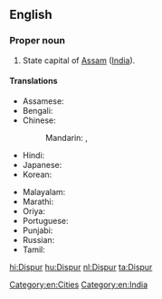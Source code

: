 ==English==
{{wikipedia}}

===Proper noun===
{{en-proper noun}}

# State capital of [[Assam]] ([[India]]).

====Translations====
{{trans-top|state capital of Assam, India}}
* Assamese: {{t|as|দিছপুৰ|sc=Beng}}
* Bengali: {{t|bn|দিসপুর|sc=Beng}}
* Chinese:
*: Mandarin: {{t|cmn|第斯普爾|sc=Hani}},  {{t|cmn|第斯普尔|tr=Dìsīpǔ'ěr|sc=Hani}}
* Hindi: {{t+|hi|दिसपुर|tr=dispur}}
* Japanese: {{t|ja|ディスプル|tr=Disupuru}}
* Korean: {{t|ko|디스푸르|sc=Kore|tr=diseupureu}}
{{trans-mid}}
* Malayalam: {{t|ml|ദിസ്‌പൂർ|sc=Mlym}}
* Marathi: {{t|mr|दिसपूर|sc=Deva}}
* Oriya: {{t|or|ଦିସପୁର|sc=Orya}}
* Portuguese: {{t|pt|Dispur}}
* Punjabi: {{t|pa|ਦਿਸਪੁਰ|sc=Guru}}
* Russian: {{t|ru|Диспур|m|tr=Dispúr}}
* Tamil: {{t|ta|திஸ்பூர்|sc=Taml}}
{{trans-bottom}}

[[Category:en:Cities]]
[[Category:en:India]]

[[hi:Dispur]]
[[hu:Dispur]]
[[nl:Dispur]]
[[ta:Dispur]]